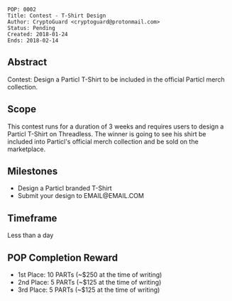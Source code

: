<pre>
POP: 0002
Title: Contest - T-Shirt Design
Author: CryptoGuard <cryptoguard@protonmail.com>
Status: Pending
Created: 2018-01-24
Ends: 2018-02-14
</pre>

==Abstract==
Contest: Design a Particl T-Shirt to be included in the official Particl merch collection. 

==Scope==
This contest runs for a duration of 3 weeks and requires users to design a Particl T-Shirt on Threadless. The winner is going to see his shirt be included into Particl's official merch collection and be sold on the marketplace.

==Milestones==
* Design a Particl branded T-Shirt
* Submit your design to EMAIL@EMAIL.COM

==Timeframe==
Less than a day

==POP Completion Reward==
* 1st Place: 10 PARTs (~$250 at the time of writing)
* 2nd Place: 5 PARTs (~$125 at the time of writing)
* 3rd Place: 5 PARTs (~$125 at the time of writing)
